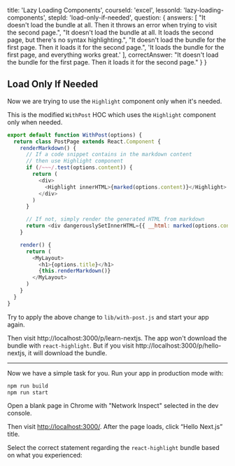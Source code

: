 
  title: 'Lazy Loading Components',
  courseId: 'excel',
  lessonId: 'lazy-loading-components',
  stepId: 'load-only-if-needed',
  question: {
    answers: [
      "It doesn't load the bundle at all. Then it throws an error when trying to visit the second page.",
      "It doesn't load the bundle at all. It loads the second page, but there's no syntax highlighting.",
      "It doesn't load the bundle for the first page. Then it loads it for the second page.",
      'It loads the bundle for the first page, and everything works great.'
    ],
    correctAnswer:
      "It doesn't load the bundle for the first page. Then it loads it for the second page."
  }
}

## Load Only If Needed

Now we are trying to use the `Highlight` component only when it's needed.

This is the modified `WithPost` HOC which uses the `Highlight` component only when needed.

```js
export default function WithPost(options) {
  return class PostPage extends React.Component {
    renderMarkdown() {
      // If a code snippet contains in the markdown content
      // then use Highlight component
      if (/~~~/.test(options.content)) {
        return (
          <div>
            <Highlight innerHTML>{marked(options.content)}</Highlight>
          </div>
        )
      }

      // If not, simply render the generated HTML from markdown
      return <div dangerouslySetInnerHTML={{ __html: marked(options.content) }} />
    }

    render() {
      return (
        <MyLayout>
          <h1>{options.title}</h1>
          {this.renderMarkdown()}
        </MyLayout>
      )
    }
  }
}
```

Try to apply the above change to `lib/with-post.js` and start your app again.

Then visit http://localhost:3000/p/learn-nextjs. The app won't download the bundle with `react-highlight`.
But if you visit http://localhost:3000/p/hello-nextjs, it will download the bundle.

---

Now we have a simple task for you. Run your app in production mode with:

```sh
npm run build
npm run start
```

Open a blank page in Chrome with "Network Inspect" selected in the dev console.

Then visit <http://localhost:3000/>.
After the page loads, click “Hello Next.js” title.

Select the correct statement regarding the `react-highlight` bundle based on what you experienced:

